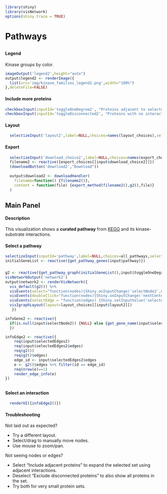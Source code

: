 ```r
library(shiny)
library(visNetwork)
options(shiny.trace = TRUE)
```
# Pathways
##  {.sidebar data-width="200" .opening-page-text}

#### Legend
<p class='options-text'>Kinase groups by color.</p>
```r
imageOutput('legend2',height="auto")
output$legend2 <- renderImage({
  list(src='img/kinase_families_legend2.png',width="100%")
},deleteFile=FALSE)
```

#### Include more proteins
```r
checkboxInput(inputId='toggleOneDegree2', "Proteins adjacent to selected set", value = FALSE)
checkboxInput(inputId='toggleDisconnected2', "Proteins with no interactions", value = FALSE)
```

#### Layout 
```r
  selectizeInput('layout2',label=NULL,choices=names(layout_choices),selected="Default",multiple=FALSE)
```

#### Export
```r
  selectizeInput('download_choice2',label=NULL,choices=names(export_choices))
  filename2 <- reactive({export_choices[[input$download_choice2]]})
  (downloadButton('download2',"Download"))
  
  output$download2 <- downloadHandler(
    filename=function() {filename2()},
    content = function(file) {export_method(filename2(),g2(),file)}
  )
```


## Main Panel
#### Description {.opening-page-text}
This visualization shows a <b>curated pathway</b> from [KEGG](https://www.genome.jp/kegg/pathway.html) and its kinase-substrate interactions. 


#### Select a pathway
```r
selectizeInput(inputId='pathway',label=NULL,choices=all_pathways,selected="MAPK signaling pathway",options=list(maxOptions=300))
initialGeneList <- reactive({get_pathway_genes(input$pathway)})
```

### {}
```r
g2 <- reactive({get_pathway_graph(initialGeneList(),input$toggleOneDegree2,input$toggleDisconnected2)})
visNetworkOutput('network2')
output$network2 <- renderVisNetwork({
  vis_default(g2()) %>%
  visEvents(select="function(nodes){Shiny.onInputChange('selectNode2',nodes.nodes);}") %>%
  visEvents(doubleClick="function(nodes){Shiny.onInputChange('nextCenterNode',nodes.nodes)}") %>%
  visEvents(selectEdge = "function(edges) {Shiny.setInputValue('selectedEdges2', edges);}") %>%
  visIgraphLayout(layout=layout_choices[[input$layout2]])
   })

infoGene2 <- reactive({
  if(is.null(input$selectNode2)) {NULL} else {get_gene_name(input$selectNode2)}
  })

infoEdge2 <- reactive({
    req(input$selectedEdges2)
    req(input$selectedEdges2$edges)
    req(g2())
    req(g2()$edges)
    edge_id <- input$selectedEdges2$edges
    e <- g2()$edges %>% filter(id == edge_id)
    req(nrow(e)==1)
    render_edge_info(e)
})

```

##  {data-width="200" .opening-page-text}
#### Select an interaction

```r
  renderUI({infoEdge2()})
```

#### Troubleshooting
<div class="options-text">
<p>Not laid out as expected? </p>
<ul> 
  <li> Try a different layout.</li>
  <li> Select/drag to manually move nodes.</li>
  <li> Use mouse to zoom/pan.</li>
</ul>
<p>Not seeing nodes or edges? </p>
<ul>
<li> Select "Include adjacent proteins" to expand the selected set using adjacent interactions. </li>
<li> Deselect "Exclude disconnected proteins" to also show all proteins in the set. </li>
<li> Try both for very small protein sets. </li>
</ul>
</div>